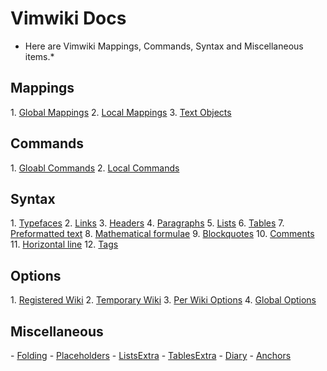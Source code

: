 = Vimwiki Docs =

*Here are Vimwiki Mappings, Commands, Syntax and Miscellaneous items.*

==  Mappings ==

1. [[docs/Global Mappings|Global Mappings]]
2. [[docs/Local Mappings|Local Mappings]]
3. [[docs/Text Objects|Text Objects]]

==  Commands ==

1. [[docs/Gloabl Commands|Gloabl Commands]]
2. [[docs/Local Commands|Local Commands]]

==  Syntax ==

1. [[docs/Typefaces|Typefaces]]
2. [[docs/Links|Links]]
3. [[docs/Headers|Headers]]
4. [[docs/Paragraphs|Paragraphs]]
5. [[docs/Lists|Lists]]
6. [[docs/Tables|Tables]]
7. [[docs/Preformatted text|Preformatted text]]
8. [[docs/Mathematical formulae|Mathematical formulae]]
9. [[docs/Blockquotes|Blockquotes]]
10. [[docs/Comments|Comments]]
11. [[docs/Horizontal line|Horizontal line]]
12. [[docs/Tags|Tags]]

== Options ==

1. [[docs/Registered Wiki|Registered Wiki]]
2. [[docs/Temporary Wiki|Temporary Wiki]]
3. [[docs/Per-Wiki Options|Per Wiki Options]]
4. [[docs/Global Options|Global Options]]

== Miscellaneous ==
- [[docs/Folding|Folding]]
- [[docs/Placeholders|Placeholders]]
- [[docs/ListsExtra|ListsExtra]]
- [[docs/TablesExtra|TablesExtra]]
- [[docs/Diary|Diary]]
- [[docs/Anchors|Anchors]]
